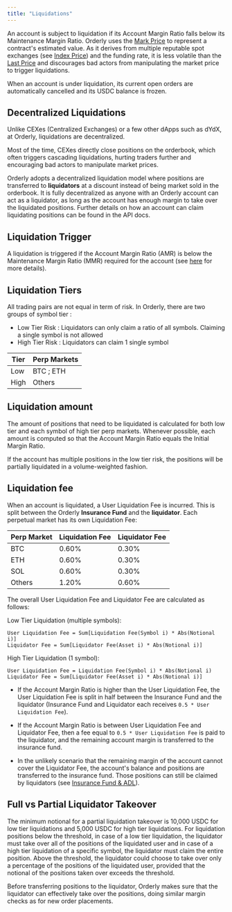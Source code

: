 ```yaml
---
title: "Liquidations"
---
```


An account is subject to liquidation if its Account Margin Ratio falls below its Maintenance Margin Ratio. Orderly uses the [Mark Price](/introduction/trade-on-orderly/perpetual-futures/mark-price-index-price-and-last-price#mark-price) to represent a contract's estimated value. As it derives from multiple reputable spot exchanges (see [Index Price](/introduction/trade-on-orderly/perpetual-futures/mark-price-index-price-and-last-price#index-price)) and the funding rate, it is less volatile than the [Last Price](/introduction/trade-on-orderly/perpetual-futures/mark-price-index-price-and-last-price#last-price) and discourages bad actors from manipulating the market price to trigger liquidations.

When an account is under liquidation, its current open orders are automatically cancelled and its USDC balance is frozen.

## Decentralized Liquidations

Unlike CEXes (Centralized Exchanges) or a few other dApps such as dYdX, at Orderly, liquidations are decentralized.

Most of the time, CEXes directly close positions on the orderbook, which often triggers cascading liquidations, hurting traders further and encouraging bad actors to manipulate market prices.

Orderly adopts a decentralized liquidation model where positions are transferred to **liquidators** at a discount instead of being market sold in the orderbook. It is fully decentralized as anyone with an Orderly account can act as a liquidator, as long as the account has enough margin to take over the liquidated positions. Further details on how an account can claim liquidating positions can be found in the API docs.

## Liquidation Trigger

A liquidation is triggered if the Account Margin Ratio (AMR) is below the Maintenance Margin Ratio (MMR) required for the account (see [here](/introduction/trade-on-orderly/perpetual-futures/margin-leverage-and-pnl#maintenance-margin-ratio) for more details).

## Liquidation Tiers

All trading pairs are not equal in term of risk. In Orderly, there are two groups of symbol tier :

- Low Tier Risk : Liquidators can only claim a ratio of all symbols. Claiming a single symbol is not allowed
- High Tier Risk : Liquidators can claim 1 single symbol

| Tier | Perp Markets |
| ---- | ------------ |
| Low  | BTC ; ETH    |
| High | Others       |

## Liquidation amount

The amount of positions that need to be liquidated is calculated for both low tier and each symbol of high tier perp markets. Whenever possible, each amount is computed so that the Account Margin Ratio equals the Initial Margin Ratio.

If the account has multiple positions in the low tier risk, the positions will be partially liquidated in a volume-weighted fashion.

## Liquidation fee

When an account is liquidated, a User Liquidation Fee is incurred. This is split between the Orderly **Insurance Fund** and the **liquidator**. Each perpetual market has its own Liquidation Fee:

| Perp Market | Liquidation Fee | Liquidator Fee |
| ----------- | --------------- | -------------- |
| BTC         | 0.60%           | 0.30%          |
| ETH         | 0.60%           | 0.30%          |
| SOL         | 0.60%           | 0.30%          |
| Others      | 1.20%           | 0.60%          |

The overall User Liquidation Fee and Liquidator Fee are calculated as follows:

Low Tier Liquidation (multiple symbols):

```
User Liquidation Fee = Sum[Liquidation Fee(Symbol i) * Abs(Notional i)]
Liquidator Fee = Sum[Liquidator Fee(Asset i) * Abs(Notional i)]
```

High Tier Liquidation (1 symbol):

```
User Liquidation Fee = Liquidation Fee(Symbol i) * Abs(Notional i)
Liquidator Fee = Sum[Liquidator Fee(Asset i) * Abs(Notional i)]
```

- If the Account Margin Ratio is higher than the User Liquidation Fee, the User Liquidation Fee is split in half between the Insurance Fund and the liquidator (Insurance Fund and Liquidator each receives `0.5 * User Liquidation Fee`).

- If the Account Margin Ratio is between User Liquidation Fee and Liquidator Fee, then a fee equal to `0.5 * User Liquidation Fee` is paid to the liquidator, and the remaining account margin is transferred to the insurance fund.

- In the unlikely scenario that the remaining margin of the account cannot cover the Liquidator Fee, the account's balance and positions are transferred to the insurance fund. Those positions can still be claimed by liquidators (see [Insurance Fund & ADL](/introduction/trade-on-orderly/perpetual-futures/insurance-fund-and-adl)).

## Full vs Partial Liquidator Takeover

The minimum notional for a partial liquidation takeover is 10,000 USDC for low tier liquidations and 5,000 USDC for high tier liquidations. For liquidation positions below the threshold, in case of a low tier liquidation, the liquidator must take over all of the positions of the liquidated user and in case of a high tier liquidation of a specific symbol, the liquidator must claim the entire position. Above the threshold, the liquidator could choose to take over only a percentage of the positions of the liquidated user, provided that the notional of the positions taken over exceeds the threshold.

Before transferring positions to the liquidator, Orderly makes sure that the liquidator can effectively take over the positions, doing similar margin checks as for new order placements.
